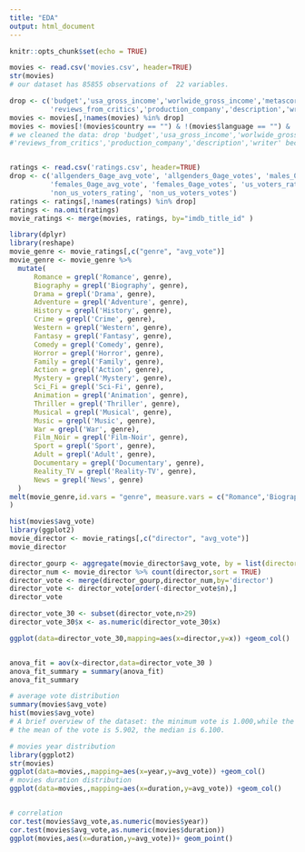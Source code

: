 ```yaml
---
title: "EDA"
output: html_document
---
```


```r
knitr::opts_chunk$set(echo = TRUE)
```


```r
movies <- read.csv('movies.csv', header=TRUE)
str(movies)
# our dataset has 85855 observations of  22 variables.

drop <- c('budget','usa_gross_income','worlwide_gross_income','metascore','reviews_from_users',
          'reviews_from_critics','production_company','description','writer')
movies <- movies[,!names(movies) %in% drop]
movies <- movies[!(movies$country == "") & !(movies$language == "") & !(movies$director == "") & !(movies$actors == ""),]
# we cleaned the data: drop 'budget','usa_gross_income','worlwide_gross_income','metascore','reviews_from_users',
#'reviews_from_critics','production_company','description','writer' because they are not related.we dropped “NA” #values from the dataset to simplify our analysis.


ratings <- read.csv('ratings.csv', header=TRUE)
drop <- c('allgenders_0age_avg_vote', 'allgenders_0age_votes', 'males_0age_avg_vote', 'males_0age_votes',
          'females_0age_avg_vote', 'females_0age_votes', 'us_voters_rating', 'us_voters_votes', 
          'non_us_voters_rating', 'non_us_voters_votes')
ratings <- ratings[,!names(ratings) %in% drop]
ratings <- na.omit(ratings)
movie_ratings <- merge(movies, ratings, by="imdb_title_id" )

```


```r
library(dplyr)
library(reshape)
movie_genre <- movie_ratings[,c("genre", "avg_vote")]
movie_genre <- movie_genre %>%
  mutate(
      Romance = grepl('Romance', genre),
      Biography = grepl('Biography', genre),
      Drama = grepl('Drama', genre),
      Adventure = grepl('Adventure', genre),
      History = grepl('History', genre),
      Crime = grepl('Crime', genre),
      Western = grepl('Western', genre),
      Fantasy = grepl('Fantasy', genre),
      Comedy = grepl('Comedy', genre),
      Horror = grepl('Horror', genre),
      Family = grepl('Family', genre),
      Action = grepl('Action', genre),
      Mystery = grepl('Mystery', genre),
      Sci_Fi = grepl('Sci-Fi', genre),
      Animation = grepl('Animation', genre),
      Thriller = grepl('Thriller', genre),
      Musical = grepl('Musical', genre),
      Music = grepl('Music', genre),
      War = grepl('War', genre),
      Film_Noir = grepl('Film-Noir', genre),
      Sport = grepl('Sport', genre),
      Adult = grepl('Adult', genre),
      Documentary = grepl('Documentary', genre),
      Reality_TV = grepl('Reality-TV', genre),
      News = grepl('News', genre)
  )
melt(movie_genre,id.vars = "genre", measure.vars = c("Romance",'Biography'), value.name = "avg_vote"
)
```


```r

hist(movies$avg_vote)
library(ggplot2)
movie_director <- movie_ratings[,c("director", "avg_vote")]
movie_director

director_gourp <- aggregate(movie_director$avg_vote, by = list(director = movie_director$director),FUN=mean)
director_num <- movie_director %>% count(director,sort = TRUE)
director_vote <- merge(director_gourp,director_num,by='director')
director_vote <- director_vote[order(-director_vote$n),]
director_vote

director_vote_30 <- subset(director_vote,n>29)
director_vote_30$x <- as.numeric(director_vote_30$x)

ggplot(data=director_vote_30,mapping=aes(x=director,y=x)) +geom_col()


anova_fit = aov(x~director,data=director_vote_30 )
anova_fit_summary = summary(anova_fit)
anova_fit_summary
```
```r
# average vote distribution
summary(movies$avg_vote)
hist(movies$avg_vote)
# A brief overview of the dataset: the minimum vote is 1.000,while the maximum vote is 9.900.
# the mean of the vote is 5.902, the median is 6.100.

# movies year distribution
library(ggplot2)
str(movies)
ggplot(data=movies,,mapping=aes(x=year,y=avg_vote)) +geom_col()
# movies duration distribution
ggplot(data=movies,,mapping=aes(x=duration,y=avg_vote)) +geom_col()


# correlation 
cor.test(movies$avg_vote,as.numeric(movies$year))
cor.test(movies$avg_vote,as.numeric(movies$duration))
ggplot(movies,aes(x=duration,y=avg_vote))+ geom_point()

```